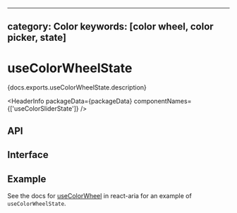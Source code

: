 <!-- Copyright 2020 Adobe. All rights reserved.
This file is licensed to you under the Apache License, Version 2.0 (the "License");
you may not use this file except in compliance with the License. You may obtain a copy
of the License at http://www.apache.org/licenses/LICENSE-2.0
Unless required by applicable law or agreed to in writing, software distributed under
the License is distributed on an "AS IS" BASIS, WITHOUT WARRANTIES OR REPRESENTATIONS
OF ANY KIND, either express or implied. See the License for the specific language
governing permissions and limitations under the License. -->



---
category: Color
keywords: [color wheel, color picker, state]
---

# useColorWheelState

<p>{docs.exports.useColorWheelState.description}</p>

<HeaderInfo
  packageData={packageData}
  componentNames={['useColorSliderState']} />

## API

<FunctionAPI function={docs.exports.useColorWheelState} links={docs.links} />

## Interface

<ClassAPI links={docs.links} class={docs.links[docs.exports.useColorWheelState.return.id]} />

## Example

See the docs for [useColorWheel](/react-aria/useColorWheel.html) in react-aria for an example of `useColorWheelState`.
